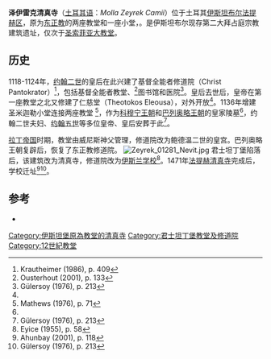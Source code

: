 {{noteTA
|T=zh-hans:泽伊雷克清真寺;zh-hant:澤伊雷克清真寺;zh-hk:薛伊力克清真寺;zh-mo:薛伊力克清真寺;zh-tw:謝伊雷克清真寺;zh-sg:泽伊雷克清真寺;
|G1=地名
}}
{{Infobox religious building
| building_name         = 泽伊雷克清真寺<br /><small>''{{lang|tr|Molla Zeyrek Cami}}''</small>
| image                 = Image-ZeyrekCamii20061230 02.jpg
| image_size            = 300px
| caption               = 从左到右分别为原基督全能者教堂、圣米迦勒小堂和仁慈堂的后殿
| location              = 土耳其[[伊斯坦布尔|伊斯坦布尔]]
| geo                   = {{coord|41|1|11|N|28|57|26|E|}}
| religious_affiliation = [[伊斯兰教逊尼派|伊斯兰教逊尼派]]
| consecration_year     = 1453年以后
| architecture_style    = 拜占庭
| groundbreaking        = 1118-1124
}}
'''泽伊雷克清真寺'''（[[土耳其语|土耳其语]]：''Molla Zeyrek Camii''）位于土耳其[[伊斯坦布尔|伊斯坦布尔]][[法提赫区|法提赫区]]，原为[[东正教|东正教]]的两座教堂和一座小堂，。是伊斯坦布尔现存第二大拜占庭宗教建筑遗址，仅次于[[圣索菲亚大教堂|圣索菲亚大教堂]]。

== 历史 ==
1118-1124年，[[约翰二世_(拜占庭)|约翰二世]]的皇后在此兴建了基督全能者修道院（Christ Pantokrator）<ref name=kr409>Krautheimer (1986), p. 409</ref>，包括基督全能者教堂、<ref name=ne133>Ousterhout (2001), p. 133</ref>图书馆和医院<ref name=gul213>Gülersoy (1976), p. 213</ref>。皇后去世后，皇帝在第一座教堂之北又修建了仁慈堂（Theotokos Eleousa），对外开放<ref name=ne133/>。1136年增建圣米迦勒小堂连接两座教堂 <ref>Mathews (1976), p. 71</ref>，作为[[科穆宁王朝|科穆宁王朝]]和[[巴列奥略王朝|巴列奥略王朝]]的皇家陵墓<ref name="kr409"/>，约翰二世夫妇、[[约翰五世_(拜占庭)|约翰五世]]等多位皇帝、皇后安葬于此<ref name=gul213>Gülersoy (1976), p. 213</ref>。

[[拉丁帝国|拉丁帝国]]时期，教堂由威尼斯神父管理，修道院改为鲍德温二世的皇宫。巴列奥略王朝复辟后，恢复了东正教修道院。
[[File:Zeyrek_01281_Nevit.jpg|right]]
君士坦丁堡陷落后，该建筑改为清真寺，修道院改为[[伊斯兰学校|伊斯兰学校]]<ref name=ey58>Eyice (1955), p. 58</ref>。1471年[[法提赫清真寺|法提赫清真寺]]完成后，学校迁址<ref name=ah118>Ahunbay (2001), p. 118</ref><ref name=gul213>Gülersoy (1976), p. 213</ref>。

==参考==
{{reflist}}
*{{cite book|last1=Ronchey|first1=Silvia|last2=Braccini|first2=Tommaso| title=Il romanzo di Costantinopoli. Guida letteraria alla Roma d'Oriente|publisher=Einaudi|location=Torino| year=2010|language=it|isbn=978-88-06-18921-1}}
{{土耳其清真寺}}

[[Category:伊斯坦堡原為教堂的清真寺|Category:伊斯坦堡原為教堂的清真寺]]
[[Category:君士坦丁堡教堂及修道院|Category:君士坦丁堡教堂及修道院]]
[[Category:12世紀教堂|Category:12世紀教堂]]